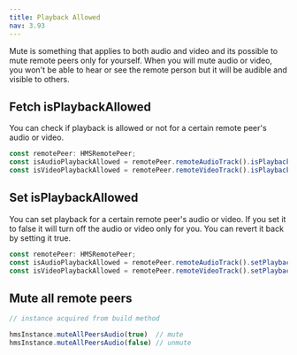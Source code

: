 ```yaml
---
title: Playback Allowed
nav: 3.93
---
```


Mute is something that applies to both audio and video and its possible to mute remote peers only for yourself. When you will mute audio or video, you won't be able to hear or see the remote person but it will be audible and visible to others.

## Fetch isPlaybackAllowed

You can check if playback is allowed or not for a certain remote peer's audio or video.

```js
const remotePeer: HMSRemotePeer;
const isAudioPlaybackAllowed = remotePeer.remoteAudioTrack().isPlaybackAllowed(); 
const isVideoPlaybackAllowed = remotePeer.remoteVideoTrack().isPlaybackAllowed();
```

## Set isPlaybackAllowed

You can set playback for a certain remote peer's audio or video. If you set it to false it will turn off the audio or video only for you. You can revert it back by setting it true.

```js
const remotePeer: HMSRemotePeer;
const isAudioPlaybackAllowed = remotePeer.remoteAudioTrack().setPlaybackAllowed(false);
const isVideoPlaybackAllowed = remotePeer.remoteVideoTrack().setPlaybackAllowed(true);
```

## Mute all remote peers

```js
// instance acquired from build method

hmsInstance.muteAllPeersAudio(true)  // mute
hmsInstance.muteAllPeersAudio(false) // unmute
```
